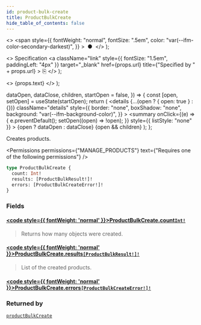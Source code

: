 ```yaml
---
id: product-bulk-create
title: ProductBulkCreate
hide_table_of_contents: false
---
```


  <>
    <span
      style={{
        fontWeight: "normal",
        fontSize: ".5em",
        color: "var(--ifm-color-secondary-darkest)",
      }}
    >
      &nbsp;●&nbsp;
    </span>
  </>
);

  <>
    Specification
    <a
      className="link"
      style={{ fontSize: "1.5em", paddingLeft: "4px" }}
      target="\_blank"
      href={props.url}
      title={"Specified by " + props.url}
    >
      ⎘
    </a>
  </>
);

  <>
    <span className={props.class}>{props.text}</span>
  </>
);


  dataOpen,
  dataClose,
  children,
  startOpen = false,
}) => {
  const [open, setOpen] = useState(startOpen);
  return (
    <details
      {...(open ? { open: true } : {})}
      className="details"
      style={{
        border: "none",
        boxShadow: "none",
        background: "var(--ifm-background-color)",
      }}
    >
      <summary
        onClick={(e) => {
          e.preventDefault();
          setOpen((open) => !open);
        }}
        style={{ listStyle: "none" }}
      >
        {open ? dataOpen : dataClose}
      </summary>
      {open && children}
    </details>
  );
};

Creates products.

<Badge text="Added in Saleor 3.13" class="secondary margin-bottom--sm" />

<FeaturePreview />

<Permissions
  permissions={"MANAGE_PRODUCTS"}
  text={"Requires one of the following permissions"}
/>

```graphql
type ProductBulkCreate {
  count: Int!
  results: [ProductBulkResult!]!
  errors: [ProductBulkCreateError!]!
}
```

### Fields

#### [<code style={{ fontWeight: 'normal' }}>ProductBulkCreate.<b>count</b></code>](#)<Bullet />[`Int!`](../../../api-reference/miscellaneous/scalars/int) <Badge class="badge badge--secondary" text="non-null"/> <Badge class="badge badge--secondary" text="scalar"/>

> Returns how many objects were created.

#### [<code style={{ fontWeight: 'normal' }}>ProductBulkCreate.<b>results</b></code>](#)<Bullet />[`[ProductBulkResult!]!`](../../../api-reference/products/objects/product-bulk-result) <Badge class="badge badge--secondary" text="non-null"/> <Badge class="badge badge--secondary" text="object"/>

> List of the created products.

#### [<code style={{ fontWeight: 'normal' }}>ProductBulkCreate.<b>errors</b></code>](#)<Bullet />[`[ProductBulkCreateError!]!`](../../../api-reference/products/objects/product-bulk-create-error) <Badge class="badge badge--secondary" text="non-null"/> <Badge class="badge badge--secondary" text="object"/>

>

### Returned by

[`productBulkCreate`](../../../api-reference/products/mutations/product-bulk-create) <Badge class="badge badge--secondary" text="mutation"/>


